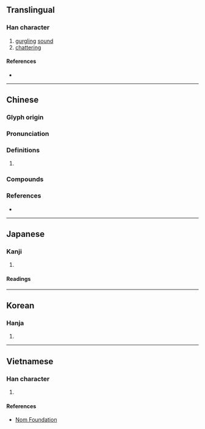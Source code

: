 {{also|啯}}
{{character info}}
==Translingual==

===Han character===
{{Han char|rn=30|rad=口|as=11|sn=14|four=66000|canj=RWIM|ids=⿰口國}}

# [[gurgling]] [[sound]]
# [[chatter]]ing

====References====
* {{Han ref|kx=0206.010|dkj=04197|dj=0428.210|hdz=10676.090|uh=5613|ud=22035|bh=E14F|bd=57679}}

----

==Chinese==
{{zh-forms|s=啯}}

===Glyph origin===
{{Han etym}}

===Pronunciation===
{{zh-pron
|m=guō
|c=gwok3
|mc=y
|oc=y
|cat=
}}

===Definitions===
{{zh-hanzi}}

# {{lb|zh|onomatopoeia}} {{n-g|the sound of [[swallowing]], [[croaking]], or [[grumbling]].}} {{zh-used2|c}}

===Compounds===
{{zh-der|嘓啅|嘓嘓|嘓嘓噥噥|嘓噥|嘓都嘓都|嘓仔:kho̍k-á}}

===References===
* {{R:twedu|B00416}}

----

==Japanese==
{{ja-kanji forms|啯|嘓}}

===Kanji===
{{ja-kanji|grade=|rs=口11|shin=啯}}

# {{rfdef|ja|sort=口11}}

====Readings====
{{ja-readings
|goon=きゃく<きやく<くゐやく
|kanon=かく<くわく
|kun=
}}

----

==Korean==

===Hanja===
{{ko-hanja|hangeul=괵|rv=goek|mr=koek}}

# {{rfdef|ko|sort=口11}}

----

==Vietnamese==

===Han character===
{{vi-readings|reading=khoắc, khắc, quác, quạc, quắc|rs=口11}}

# {{rfdef|vi|sort=口11}}

====References====
* [http://nomfoundation.org/common/nom_details.php?codepoint=5613 Nom Foundation]